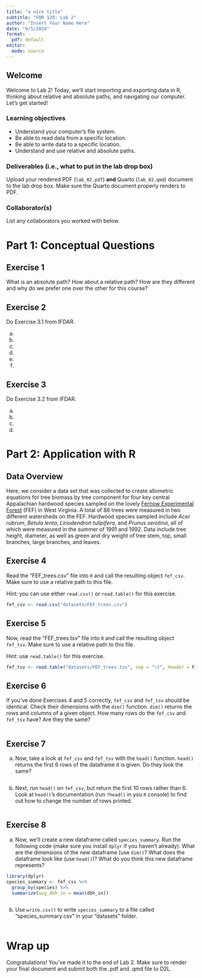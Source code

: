 ```yaml
---
title: "a nice title"
subtitle: "FOR 128: Lab 2"
author: "Insert Your Name Here"
date: "9/5/2024"
format:
  pdf: default
editor: 
  mode: source
---
```


## Welcome

Welcome to Lab 2! Today, we'll start importing and exporting data in R, thinking about relative and absolute paths, and navigating our computer. Let's get started!

### Learning objectives

-   Understand your computer's file system.
-   Be able to read data from a specific location.
-   Be able to write data to a specific location.
-   Understand and use relative and absolute paths.

### Deliverables (i.e., what to put in the lab drop box)

Upload your rendered PDF (`lab_02.pdf`) **and** Quarto (`lab_02.qmd`) document to the lab drop box. Make sure the Quarto document properly renders to PDF.

### Collaborator(s)

List any collaborators you worked with below. 






# Part 1: Conceptual Questions

## Exercise 1

What is an absolute path? How about a relative path? How are they different and why do we prefer one over the other for this course? 




## Exercise 2

Do Exercise 3.1 from IFDAR.

(a)

(b)

(c)

(d)

(e)

(f)


## Exercise 3

Do Exercise 3.2 from IFDAR.

(a)

(b)

(c)

(d)




# Part 2: Application with R

## Data Overview

Here, we consider a data set that was collected to create allometric equations for tree biomass by tree component for four key central Appalachian hardwood species sampled on the lovely [Fernow Experimental Forest](http://www.nrs.fs.fed.us/ef/locations/wv/fernow) (FEF) in West Virginia. A total of 88 trees were measured in two different watersheds on the FEF. Hardwood species sampled include <i>Acer rubrum</i>, <i>Betula lenta</i>, <i>Liriodendron tulipifera</i>, and <i>Prunus serotina</i>, all of which were measured in the summer of 1991 and 1992. Data include tree height, diameter, as well as green and dry weight of tree stem, top, small branches, large branches, and leaves.


## Exercise 4

Read the "FEF_trees.csv" file into `R` and call the resulting object `fef_csv`. Make sure to use a relative path to this file.

Hint: you can use either `read.csv()` or `read.table()` for this exercise. 


```r
fef_csv <- read.csv("datasets/FEF_trees.csv")
```

## Exercise 5

Now, read the "FEF_trees.tsv" file into `R` and call the resulting object `fef_tsv`. Make sure to use a relative path to this file.

Hint: use `read.table()` for this exercise. 

```r
fef_tsv <- read.table("datasets/FEF_trees.tsv", sep = "\t", header = F)
```

## Exercise 6

If you've done Exercises 4 and 5 correctly, `fef_csv` and `fef_tsv` should be identical. Check their dimensions with the `dim()` function. `dim()` returns the rows and columns of a given object. How many rows do the `fef_csv` and `fef_tsv` have? Are they the same? 

```r


```

## Exercise 7


(a) Now, take a look at `fef_csv` and `fef_tsv` with the `head()` function. `head()` returns the first 6 rows of the dataframe it is given. Do they look the same? 

```r


```

(b) Next, run `head()` on `fef_csv`, but return the first 10 rows rather than 6. Look at `head()`'s documentation (run `?head()` in you `R` console) to find out how to change the number of rows printed. 

```r

```

## Exercise 8

(a) Now, we'll create a new dataframe called `species_summary`. Run the following code (make sure you install `dplyr` if you haven't already). What are the dimensions of the new dataframe (use `dim()`? What does the dataframe look like (use `head()`)? What do you think this new dataframe represents? 

```r
library(dplyr)
species_summary <- fef_csv %>%
  group_by(species) %>%
  summarize(avg_dbh_in = mean(dbh_in))
```

```r

```




(b) Use `write.csv()` to write `species_summary` to a file called "species_summary.csv" in your "datasets" folder. 

```r

```


# Wrap up

Congratulations! You've made it to the end of Lab 2. Make sure to render your final document and submit both the .pdf and .qmd file to D2L.
